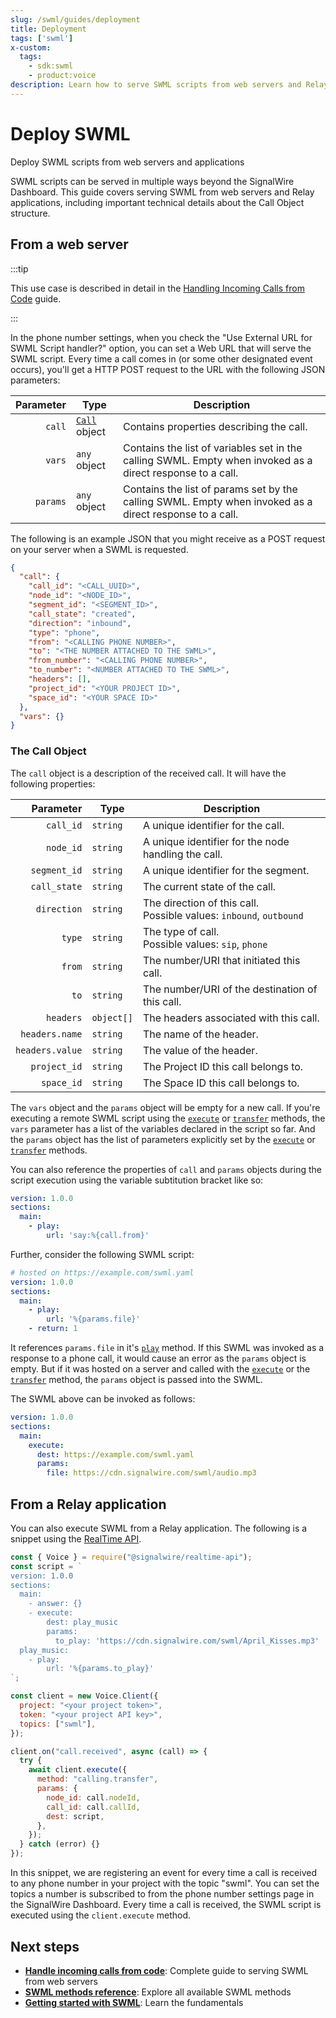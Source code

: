 ---
slug: /swml/guides/deployment
title: Deployment
tags: ['swml']
x-custom:
  tags:
    - sdk:swml
    - product:voice
description: Learn how to serve SWML scripts from web servers and Relay applications, including the Call Object reference.
---


# Deploy SWML

<Subtitle>Deploy SWML scripts from web servers and applications</Subtitle>

SWML scripts can be served in multiple ways beyond the SignalWire Dashboard. This guide covers serving SWML from web servers and Relay applications, including important technical details about the Call Object structure.

## From a web server

:::tip

This use case is described in detail in the [Handling Incoming Calls from Code](/swml/guides/remote_server) guide.

:::

In the phone number settings, when you check the "Use External URL for SWML Script handler?" option,
you can set a Web URL that will serve the SWML script.
Every time a call comes in (or some other designated event occurs),
you'll get a HTTP POST request to the URL with the following JSON parameters:

| Parameter | Type                              | Description                                                                                                |
| --------: | --------------------------------- | ---------------------------------------------------------------------------------------------------------- |
|    `call` | [`Call`](#the-call-object) object | Contains properties describing the call.                                                                   |
|    `vars` | `any` object                      | Contains the list of variables set in the calling SWML. Empty when invoked as a direct response to a call. |
|  `params` | `any` object                      | Contains the list of params set by the calling SWML. Empty when invoked as a direct response to a call.    |

The following is an example JSON that you might receive as a POST request on your server when a SWML is requested.

```json
{
  "call": {
    "call_id": "<CALL_UUID>",
    "node_id": "<NODE_ID>",
    "segment_id": "<SEGMENT_ID>",
    "call_state": "created",
    "direction": "inbound",
    "type": "phone",
    "from": "<CALLING PHONE NUMBER>",
    "to": "<THE NUMBER ATTACHED TO THE SWML>",
    "from_number": "<CALLING PHONE NUMBER>",
    "to_number": "<NUMBER ATTACHED TO THE SWML>",
    "headers": [],
    "project_id": "<YOUR PROJECT ID>",
    "space_id": "<YOUR SPACE ID>"
  },
  "vars": {}
}
```

### The Call Object

The `call` object is a description of the received call.
It will have the following properties:

|       Parameter | Type       | Description                                                             |
|----------------:|------------|-------------------------------------------------------------------------|
|       `call_id` | `string`   | A unique identifier for the call.                                       |
|       `node_id` | `string`   | A unique identifier for the node handling the call.                     |
|    `segment_id` | `string`   | A unique identifier for the segment.                                    |
|    `call_state` | `string`   | The current state of the call.                                          |
|     `direction` | `string`   | The direction of this call. <br/>Possible values: `inbound`, `outbound` |
|          `type` | `string`   | The type of call. <br/>Possible values: `sip`, `phone`                  |
|          `from` | `string`   | The number/URI that initiated this call.                                |
|            `to` | `string`   | The number/URI of the destination of this call.                         |
|       `headers` | `object[]` | The headers associated with this call.                                  |
|  `headers.name` | `string`   | The name of the header.                                                 |
| `headers.value` | `string`   | The value of the header.                                                |
|    `project_id` | `string`   | The Project ID this call belongs to.                                    |
|      `space_id` | `string`   | The Space ID this call belongs to.                                      |

The `vars` object and the `params` object will be empty for a new call.
If you're executing a remote SWML script using the [`execute`](/swml/methods/execute) or [`transfer`](/swml/methods/execute) methods,
the `vars` parameter has a list of the variables declared in the script so far.
And the `params` object has the list of parameters explicitly set by the [`execute`](/swml/methods/execute) or [`transfer`](/swml/methods/execute) methods.

You can also reference the properties of `call` and `params` objects during the script execution using the variable subtitution bracket like so:

```yaml andJson
version: 1.0.0
sections:
  main:
    - play:
        url: 'say:%{call.from}'
```

Further, consider the following SWML script:

```yaml andJson
# hosted on https://example.com/swml.yaml
version: 1.0.0
sections:
  main:
    - play:
        url: '%{params.file}'
    - return: 1

```

It references `params.file` in it's [`play`](/swml/methods/play) method.
If this SWML was invoked as a response to a phone call, it would cause an error as the `params` object is empty.
But if it was hosted on a server and called with the [`execute`](/swml/methods/execute) or the [`transfer`](/swml/methods/transfer) method,
the `params` object is passed into the SWML.

The SWML above can be invoked as follows:

```yaml andJson
version: 1.0.0
sections:
  main:
    execute:
      dest: https://example.com/swml.yaml
      params:
        file: https://cdn.signalwire.com/swml/audio.mp3
```

## From a Relay application

You can also execute SWML from a Relay application.
The following is a snippet using the [RealTime API](/sdks/realtime-sdk).

```javascript
const { Voice } = require("@signalwire/realtime-api");
const script = `
version: 1.0.0
sections:
  main:
    - answer: {}
    - execute:
        dest: play_music
        params:
          to_play: 'https://cdn.signalwire.com/swml/April_Kisses.mp3'
  play_music:
    - play:
        url: '%{params.to_play}'
`;

const client = new Voice.Client({
  project: "<your project token>",
  token: "<your project API key>",
  topics: ["swml"],
});

client.on("call.received", async (call) => {
  try {
    await client.execute({
      method: "calling.transfer",
      params: {
        node_id: call.nodeId,
        call_id: call.callId,
        dest: script,
      },
    });
  } catch (error) {}
});
```

In this snippet, we are registering an event for every time a call is received to any phone number in your project with the topic "swml".
You can set the topics a number is subscribed to from the phone number settings page in the SignalWire Dashboard.
Every time a call is received, the SWML script is executed using the `client.execute` method.

## Next steps

- **[Handle incoming calls from code](/swml/guides/remote_server)**: Complete guide to serving SWML from web servers
- **[SWML methods reference](/swml/methods)**: Explore all available SWML methods
- **[Getting started with SWML](/swml)**: Learn the fundamentals
